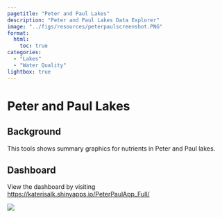```yaml
---
pagetitle: "Peter and Paul Lakes"
description: "Peter and Paul Lakes Data Explorer"
image: "../figs/resources/peterpaulscreenshot.PNG"
format: 
  html: 
    toc: true
categories: 
  - "Lakes"
  - "Water Quality"
lightbox: true
---
```


# Peter and Paul Lakes {.unnumbered}

## Background

This tools shows summary graphics for nutrients in Peter and Paul lakes.

## Dashboard

View the dashboard by visiting [https://katerisalk.shinyapps.io/PeterPaulApp_Full/](https://katerisalk.shinyapps.io/PeterPaulApp_Full/){target="_blank"}

![](../figs/resources/peterpaulscreenshot.PNG)